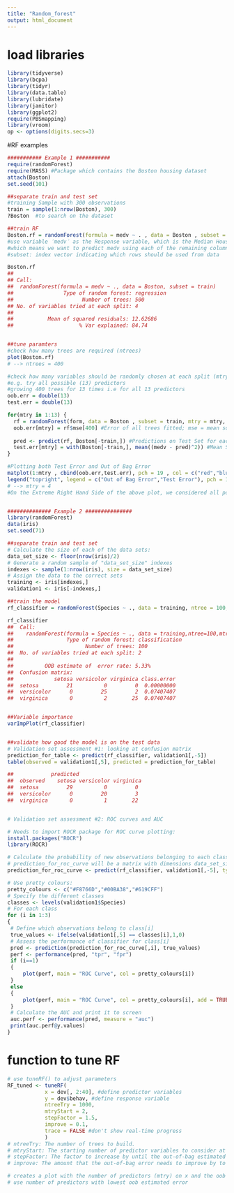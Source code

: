 ```yaml
---
title: "Random_forest"
output: html_document
---
```


# load libraries
```r
library(tidyverse)
library(bcpa)
library(tidyr)
library(data.table)
library(lubridate)
library(janitor)
library(ggplot2)
require(PBSmapping)
library(vroom)
op <- options(digits.secs=3)
```

#RF examples
````r
########### Example 1 ###########
require(randomForest)
require(MASS) #Package which contains the Boston housing dataset
attach(Boston)
set.seed(101)

##separate train and test set
#training Sample with 300 observations
train = sample(1:nrow(Boston), 300)
?Boston  #to search on the dataset

##train RF
Boston.rf = randomForest(formula = medv ~ . , data = Boston , subset = train, ntree = 500, mtry = 2)
#use variable ′medv′ as the Response variable, which is the Median Housing Value
#which means we want to predict medv using each of the remaining columns of data
#subset: index vector indicating which rows should be used from data

Boston.rf
## 
## Call:
##  randomForest(formula = medv ~ ., data = Boston, subset = train) 
##                Type of random forest: regression
##                      Number of trees: 500
## No. of variables tried at each split: 4
## 
##           Mean of squared residuals: 12.62686
##                     % Var explained: 84.74


##tune paramters
#check how many trees are required (ntrees)
plot(Boston.rf)
# --> ntrees = 400

#check how many variables should be randomly chosen at each split (mtry)
#e.g. try all possible (13) predictors
#growing 400 trees for 13 times i.e for all 13 predictors
oob.err = double(13)
test.err = double(13)

for(mtry in 1:13) {
  rf = randomForest(form, data = Boston , subset = train, mtry = mtry, ntree = 400) 
  oob.err[mtry] = rf$mse[400] #Error of all trees fitted; mse = mean squared error
  
  pred <- predict(rf, Boston[-train,]) #Predictions on Test Set for each Tree
  test.err[mtry] = with(Boston[-train,], mean((medv - pred)^2)) #Mean Squared Test Error
}

#Plotting both Test Error and Out of Bag Error
matplot(1:mtry , cbind(oob.err,test.err), pch = 19 , col = c("red","blue"), type = "b", ylab = "Mean Squared Error", xlab = "Number of Predictors Considered at each Split")
legend("topright", legend = c("Out of Bag Error","Test Error"), pch = 19, col = c("red","blue"))
# --> mtry = 4
#On the Extreme Right Hand Side of the above plot, we considered all possible 13 predictors at each Split which is only Bagging


############## Example 2 ###############
library(randomForest)
data(iris)
set.seed(71)

##separate train and test set
# Calculate the size of each of the data sets:
data_set_size <- floor(nrow(iris)/2)
# Generate a random sample of "data_set_size" indexes
indexes <- sample(1:nrow(iris), size = data_set_size)
# Assign the data to the correct sets
training <- iris[indexes,]
validation1 <- iris[-indexes,]

##train the model
rf_classifier = randomForest(Species ~ ., data = training, ntree = 100, mtry = 2, importance = TRUE)

rf_classifier
##  Call:
##    randomForest(formula = Species ~ ., data = training,ntree=100,mtry=2, importance = TRUE) 
##                 Type of random forest: classification
##                       Number of trees: 100
##  No. of variables tried at each split: 2
##  
##          OOB estimate of  error rate: 5.33%
##  Confusion matrix:
##             setosa versicolor virginica class.error
##  setosa         21          0         0  0.00000000
##  versicolor      0         25         2  0.07407407
##  virginica       0          2        25  0.07407407


##Variable importance
varImpPlot(rf_classifier)


##validate how good the model is on the test data
# Validation set assessment #1: looking at confusion matrix
prediction_for_table <- predict(rf_classifier, validation1[,-5])
table(observed = validation1[,5], predicted = prediction_for_table)

##            predicted
##  observed    setosa versicolor virginica
##  setosa         29          0         0
##  versicolor      0         20         3
##  virginica       0          1        22


# Validation set assessment #2: ROC curves and AUC

# Needs to import ROCR package for ROC curve plotting:
install.packages("ROCR")
library(ROCR)

# Calculate the probability of new observations belonging to each class
# prediction_for_roc_curve will be a matrix with dimensions data_set_size x number_of_classes
prediction_for_roc_curve <- predict(rf_classifier, validation1[,-5], type = "prob")

# Use pretty colours:
pretty_colours <- c("#F8766D","#00BA38","#619CFF")
# Specify the different classes 
classes <- levels(validation1$Species)
# For each class
for (i in 1:3)
{
 # Define which observations belong to class[i]
 true_values <- ifelse(validation1[,5] == classes[i],1,0)
 # Assess the performance of classifier for class[i]
 pred <- prediction(prediction_for_roc_curve[,i], true_values)
 perf <- performance(pred, "tpr", "fpr")
 if (i==1)
 {
     plot(perf, main = "ROC Curve", col = pretty_colours[i]) 
 }
 else
 {
     plot(perf, main = "ROC Curve", col = pretty_colours[i], add = TRUE) 
 }
 # Calculate the AUC and print it to screen
 auc.perf <- performance(pred, measure = "auc")
 print(auc.perf@y.values)
}


````

# function to tune RF

```r
# use tuneRF() to adjust parameters
RF_tuned <- tuneRF(
            x = dev[, 2:40], #define predictor variables
            y = dev$behav, #define response variable
            ntreeTry = 1000,
            mtryStart = 2, 
            stepFactor = 1.5,
            improve = 0.1,
            trace = FALSE #don't show real-time progress
            )
# ntreeTry: The number of trees to build.
# mtryStart: The starting number of predictor variables to consider at each split.
# stepFactor: The factor to increase by until the out-of-bag estimated error stops improving by a certain amount.
# improve: The amount that the out-of-bag error needs to improve by to keep increasing the step factor

# creates a plot with the number of predictors (mtry) on x and the oob estimated error on y
# use number of predictors with lowest oob estimated error

```